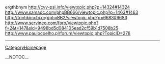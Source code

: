 ergthbnym http://cvv-psi.info/viewtopic.php?p=14324#14324 http://www.samadc.com/phpBB666/viewtopic.php?p=1463#1463 http://trinhkimchi.org/phpBB2/viewtopic.php?p=6683#6683 http://www.servineo.com/foro/viewtopic.php?f=2&t=147&sid=9498bd5d084105ead2cf59b1d7508b25 http://www.paulocoelho.pl/forum/viewtopic.php?TopicID=278
----
[[CategoryHomepage]]

__NOTOC__